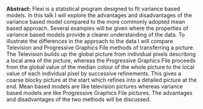 <span>**Abstract:**</span> Flexi is a statistical program designed to fit variance
based models. In this talk I will explore the advantages and
disadvantages of the variance based model compared to the more commonly
adopted mean based approach. Several examples will be given where the
properties of variance based models provide a clearer understanding of
the data. To illustrate the differences in the approach to the data I
will compare Television and Progressive Graphics File methods of
transferring a picture. The Television builds up the global picture from
individual pixels describing a local area of the picture, whereas the
Progressive Graphics File proceeds from the global value of the median
colour of the whole picture to the local value of each individual pixel
by successive refinements. This gives a coarse blocky picture at the
start which refines into a detailed picture at the end. Mean based
models are like television pictures whereas variance based models are
like Progressive Graphics File pictures. The advantages and
disadvantages of the two methods will be discussed.
